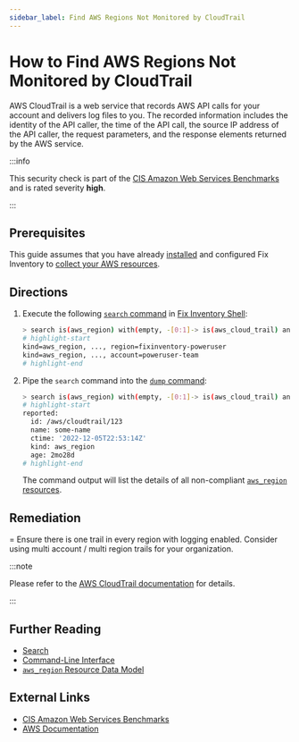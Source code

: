 ```yaml
---
sidebar_label: Find AWS Regions Not Monitored by CloudTrail
---
```


# How to Find AWS Regions Not Monitored by CloudTrail

AWS CloudTrail is a web service that records AWS API calls for your account and delivers log files to you. The recorded information includes the identity of the API caller, the time of the API call, the source IP address of the API caller, the request parameters, and the response elements returned by the AWS service.

:::info

This security check is part of the [CIS Amazon Web Services Benchmarks](https://cisecurity.org/benchmark/amazon_web_services) and is rated severity **high**.

:::

## Prerequisites

This guide assumes that you have already [installed](../../../getting-started/install/index.mdx) and configured Fix Inventory to [collect your AWS resources](../../../how-to-guides/data-sources/collect-aws-resource-data.mdx).

## Directions

1. Execute the following [`search` command](../../../reference/cli/search.mdx) in [Fix Inventory Shell](../../../reference/components/shell.mdx):

   ```bash
   > search is(aws_region) with(empty, -[0:1]-> is(aws_cloud_trail) and trail_status.is_logging==true)
   # highlight-start
   ​kind=aws_region, ..., region=fixinventory-poweruser
   ​kind=aws_region, ..., account=poweruser-team
   # highlight-end
   ```

2. Pipe the `search` command into the [`dump` command](../../../reference/cli/dump.mdx):

   ```bash
   > search is(aws_region) with(empty, -[0:1]-> is(aws_cloud_trail) and trail_status.is_logging==true) | dump
   # highlight-start
   ​reported:
   ​  id: /aws/cloudtrail/123
   ​  name: some-name
   ​  ctime: '2022-12-05T22:53:14Z'
   ​  kind: aws_region
   ​  age: 2mo28d
   # highlight-end
   ```

   The command output will list the details of all non-compliant [`aws_region` resources](../../../reference/unified-data-model/aws.mdx#aws_region).

## Remediation

= Ensure there is one trail in every region with logging enabled. Consider using multi account / multi region trails for your organization.

:::note

Please refer to the [AWS CloudTrail documentation](https://docs.aws.amazon.com/awscloudtrail/latest/userguide/cloudtrailconcepts.html#cloudtrail-concepts-management-events) for details.

:::

## Further Reading

- [Search](../../../reference/search/index.mdx)
- [Command-Line Interface](../../../reference/cli/index.mdx)
- [`aws_region` Resource Data Model](../../../reference/unified-data-model/aws.mdx#aws_region)

## External Links

- [CIS Amazon Web Services Benchmarks](https://cisecurity.org/benchmark/amazon_web_services)
- [AWS Documentation](https://docs.aws.amazon.com/awscloudtrail/latest/userguide/cloudtrailconcepts.html#cloudtrail-concepts-management-events)
